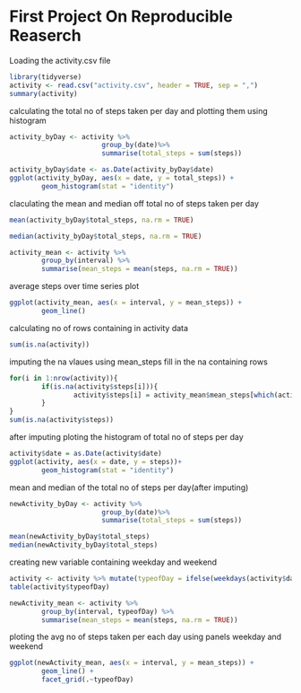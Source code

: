First Project On Reproducible Reaserch
======================================

Loading the activity.csv file

```{r echo = TRUE}
library(tidyverse)
activity <- read.csv("activity.csv", header = TRUE, sep = ",")
summary(activity)

```

calculating the total no of steps taken per day and plotting them using histogram

```{r echo = TRUE}
activity_byDay <- activity %>% 
                       group_by(date)%>%
                       summarise(total_steps = sum(steps))

activity_byDay$date <- as.Date(activity_byDay$date)
ggplot(activity_byDay, aes(x = date, y = total_steps)) +
        geom_histogram(stat = "identity")
```

claculating the mean and median off total no of steps taken per day

```{r echo = TRUE}
mean(activity_byDay$total_steps, na.rm = TRUE)

median(activity_byDay$total_steps, na.rm = TRUE)

```

```{r echo = TRUE}
activity_mean <- activity %>%
        group_by(interval) %>%
        summarise(mean_steps = mean(steps, na.rm = TRUE))
```

average steps over time series plot

```{r echo = TRUE}
ggplot(activity_mean, aes(x = interval, y = mean_steps)) +
        geom_line()
```
calculating no of rows containing in activity data
```{r echo = TRUE}
sum(is.na(activity))
```
imputing the na vlaues using mean_steps fill in the na containing rows
```{r echo = TRUE}
for(i in 1:nrow(activity)){
        if(is.na(activity$steps[i])){
                activity$steps[i] = activity_mean$mean_steps[which(activity_mean$interval == activity$interval[i])]
        }
}
sum(is.na(activity$steps))
```
after imputing ploting the histogram of total no of steps per day
```{r echo = TRUE}
activity$date = as.Date(activity$date)
ggplot(activity, aes(x = date, y = steps))+
        geom_histogram(stat = "identity")
```
mean and median of the total no of steps per day(after imputing)
```{r echo = TRUE}
newActivity_byDay <- activity %>% 
                       group_by(date)%>%
                       summarise(total_steps = sum(steps))

mean(newActivity_byDay$total_steps)
median(newActivity_byDay$total_steps)
```
creating new variable containing weekday and weekend
```{r echo = TRUE}
activity <- activity %>% mutate(typeofDay = ifelse(weekdays(activity$date) == "Saturday" | weekdays(activity$date) == "Sunday", "weekend", "weekday"))
table(activity$typeofDay)
```

```{r echo = TRUE}
newActivity_mean <- activity %>%
        group_by(interval, typeofDay) %>%
        summarise(mean_steps = mean(steps, na.rm = TRUE))
```
ploting the avg no of steps taken per each day using panels weekday and weekend
```{r echo = TRUE}
ggplot(newActivity_mean, aes(x = interval, y = mean_steps)) +
        geom_line() +
        facet_grid(.~typeofDay)
```








